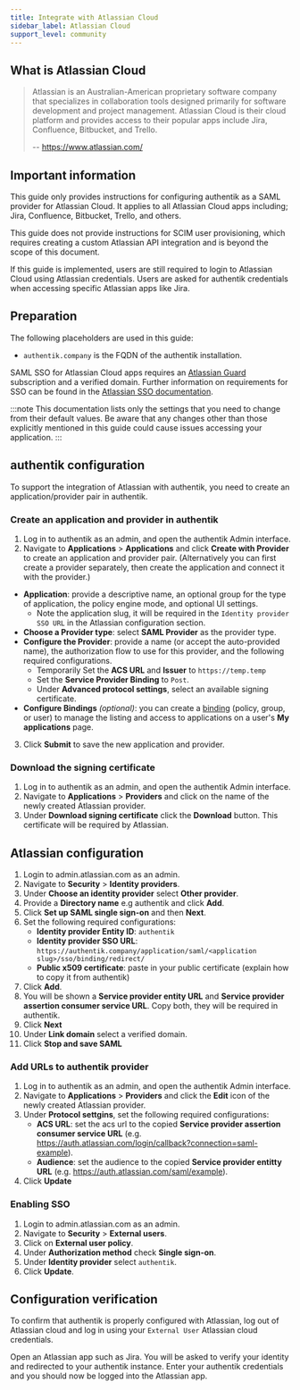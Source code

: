 ```yaml
---
title: Integrate with Atlassian Cloud
sidebar_label: Atlassian Cloud
support_level: community
---
```


## What is Atlassian Cloud

> Atlassian is an Australian-American proprietary software company that specializes in collaboration tools designed primarily for software development and project management. Atlassian Cloud is their cloud platform and provides access to their popular apps include Jira, Confluence, Bitbucket, and Trello.
>
> -- https://www.atlassian.com/

## Important information

This guide only provides instructions for configuring authentik as a SAML provider for Atlassian Cloud. It applies to all Atlassian Cloud apps including; Jira, Confluence, Bitbucket, Trello, and others.

This guide does not provide instructions for SCIM user provisioning, which requires creating a custom Atlassian API integration and is beyond the scope of this document.

If this guide is implemented, users are still required to login to Atlassian Cloud using Atlassian credentials. Users are asked for authentik credentials when accessing specific Atlassian apps like Jira.

## Preparation

The following placeholders are used in this guide:

- `authentik.company` is the FQDN of the authentik installation.

SAML SSO for Atlassian Cloud apps requires an [Atlassian Guard](https://support.atlassian.com/security-and-access-policies/docs/understand-atlassian-guard/) subscription and a verified domain. Further information on requirements for SSO can be found in the [Atlassian SSO documentation](https://support.atlassian.com/security-and-access-policies/docs/configure-saml-single-sign-on-with-an-identity-provider/).

:::note
This documentation lists only the settings that you need to change from their default values. Be aware that any changes other than those explicitly mentioned in this guide could cause issues accessing your application.
:::

## authentik configuration

To support the integration of Atlassian with authentik, you need to create an application/provider pair in authentik.

### Create an application and provider in authentik

1. Log in to authentik as an admin, and open the authentik Admin interface.
2. Navigate to **Applications** > **Applications** and click **Create with Provider** to create an application and provider pair. (Alternatively you can first create a provider separately, then create the application and connect it with the provider.)

- **Application**: provide a descriptive name, an optional group for the type of application, the policy engine mode, and optional UI settings.
    - Note the application slug, it will be required in the `Identity provider SSO URL` in the Atlassian configuration section.
- **Choose a Provider type**: select **SAML Provider** as the provider type.
- **Configure the Provider**: provide a name (or accept the auto-provided name), the authorization flow to use for this provider, and the following required configurations.
    - Temporarily Set the **ACS URL** and **Issuer** to `https://temp.temp`
    - Set the **Service Provider Binding** to `Post`.
    - Under **Advanced protocol settings**, select an available signing certificate.
- **Configure Bindings** _(optional)_: you can create a [binding](/docs/add-secure-apps/flows-stages/bindings/) (policy, group, or user) to manage the listing and access to applications on a user's **My applications** page.

3. Click **Submit** to save the new application and provider.

### Download the signing certificate

1. Log in to authentik as an admin, and open the authentik Admin interface.
2. Navigate to **Applications** > **Providers** and click on the name of the newly created Atlassian provider.
3. Under **Download signing certificate** click the **Download** button. This certificate will be required by Atlassian.

## Atlassian configuration

1. Login to admin.atlassian.com as an admin.
2. Navigate to **Security** > **Identity providers**.
3. Under **Choose an identity provider** select **Other provider**.
4. Provide a **Directory name** e.g authentik and click **Add**.
5. Click **Set up SAML single sign-on** and then **Next**.
6. Set the following required configurations:
    - **Identity provider Entity ID**: `authentik`
    - **Identity provider SSO URL**: `https://authentik.company/application/saml/<application slug>/sso/binding/redirect/`
    - **Public x509 certificate**: paste in your public certificate (explain how to copy it from authentik)
7. Click **Add**.
8. You will be shown a **Service provider entity URL** and **Service provider assertion consumer service URL**. Copy both, they will be required in authentik.
9. Click **Next**
10. Under **Link domain** select a verified domain.
11. Click **Stop and save SAML**

### Add URLs to authentik provider

1. Log in to authentik as an admin, and open the authentik Admin interface.
2. Navigate to **Applications** > **Providers** and click the **Edit** icon of the newly created Atlassian provider.
3. Under **Protocol settgins**, set the following required configurations:
    - **ACS URL**: set the acs url to the copied **Service provider assertion consumer service URL** (e.g. https://auth.atlassian.com/login/callback?connection=saml-example).
    - **Audience**: set the audience to the copied **Service provider entitty URL** (e.g. https://auth.atlassian.com/saml/example).
4. Click **Update**

### Enabling SSO

1. Login to admin.atlassian.com as an admin.
2. Navigate to **Security** > **External users**.
3. Click on **External user policy**.
4. Under **Authorization method** check **Single sign-on**.
5. Under **Identity provider** select `authentik`.
6. Click **Update**.

## Configuration verification

To confirm that authentik is properly configured with Atlassian, log out of Atlassian cloud and log in using your `External User` Atlassian cloud credentials.

Open an Atlassian app such as Jira. You will be asked to verify your identity and redirected to your authentik instance. Enter your authentik credentials and you should now be logged into the Atlassian app.
